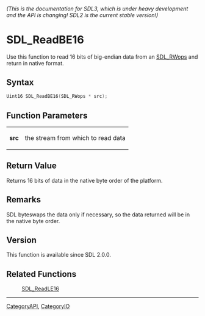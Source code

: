 ====== (This is the documentation for SDL3, which is under heavy development and the API is changing! SDL2 is the current stable version!) ======
= SDL_ReadBE16 =

Use this function to read 16 bits of big-endian data from an [[SDL_RWops]] and return in native format.

== Syntax ==

<syntaxhighlight lang='c'>
Uint16 SDL_ReadBE16(SDL_RWops * src);
</syntaxhighlight>

== Function Parameters ==

{|
|'''src'''
|the stream from which to read data
|}

== Return Value ==

Returns 16 bits of data in the native byte order of the platform.

== Remarks ==

SDL byteswaps the data only if necessary, so the data returned will be in
the native byte order.

== Version ==

This function is available since SDL 2.0.0.

== Related Functions ==

:[[SDL_ReadLE16]]

----
[[CategoryAPI]], [[CategoryIO]]


